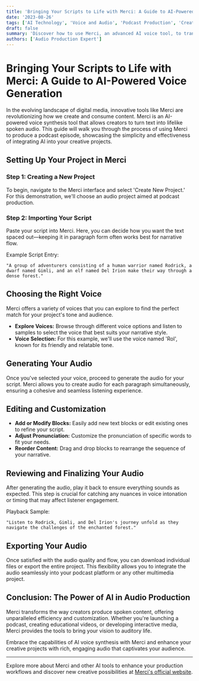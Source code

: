 ```yaml
---
title: 'Bringing Your Scripts to Life with Merci: A Guide to AI-Powered Voice Generation'
date: '2023-08-26'
tags: ['AI Technology', 'Voice and Audio', 'Podcast Production', 'Creative Design']
draft: false
summary: 'Discover how to use Merci, an advanced AI voice tool, to transform written scripts into engaging audio content for podcasts, videos, and more.'
authors: ['Audio Production Expert']
---
```


# Bringing Your Scripts to Life with Merci: A Guide to AI-Powered Voice Generation

In the evolving landscape of digital media, innovative tools like Merci are revolutionizing how we create and consume content. Merci is an AI-powered voice synthesis tool that allows creators to turn text into lifelike spoken audio. This guide will walk you through the process of using Merci to produce a podcast episode, showcasing the simplicity and effectiveness of integrating AI into your creative projects.

## Setting Up Your Project in Merci

### Step 1: Creating a New Project

To begin, navigate to the Merci interface and select 'Create New Project.' For this demonstration, we'll choose an audio project aimed at podcast production.

### Step 2: Importing Your Script

Paste your script into Merci. Here, you can decide how you want the text spaced out—keeping it in paragraph form often works best for narrative flow.

Example Script Entry:

```plaintext
"A group of adventurers consisting of a human warrior named Rodrick, a dwarf named Gimli, and an elf named Del Irion make their way through a dense forest."
```

## Choosing the Right Voice

Merci offers a variety of voices that you can explore to find the perfect match for your project's tone and audience.

- **Explore Voices:** Browse through different voice options and listen to samples to select the voice that best suits your narrative style.
- **Voice Selection:** For this example, we'll use the voice named 'Rol', known for its friendly and relatable tone.

## Generating Your Audio

Once you've selected your voice, proceed to generate the audio for your script. Merci allows you to create audio for each paragraph simultaneously, ensuring a cohesive and seamless listening experience.

## Editing and Customization

- **Add or Modify Blocks:** Easily add new text blocks or edit existing ones to refine your script.
- **Adjust Pronunciation:** Customize the pronunciation of specific words to fit your needs.
- **Reorder Content:** Drag and drop blocks to rearrange the sequence of your narrative.

## Reviewing and Finalizing Your Audio

After generating the audio, play it back to ensure everything sounds as expected. This step is crucial for catching any nuances in voice intonation or timing that may affect listener engagement.

Playback Sample:

```plainText
"Listen to Rodrick, Gimli, and Del Irion's journey unfold as they navigate the challenges of the enchanted forest."
```

## Exporting Your Audio

Once satisfied with the audio quality and flow, you can download individual files or export the entire project. This flexibility allows you to integrate the audio seamlessly into your podcast platform or any other multimedia project.

## Conclusion: The Power of AI in Audio Production

Merci transforms the way creators produce spoken content, offering unparalleled efficiency and customization. Whether you're launching a podcast, creating educational videos, or developing interactive media, Merci provides the tools to bring your vision to auditory life.

Embrace the capabilities of AI voice synthesis with Merci and enhance your creative projects with rich, engaging audio that captivates your audience.

---

Explore more about Merci and other AI tools to enhance your production workflows and discover new creative possibilities at [Merci's official website](https://www.example-merci.com/).
